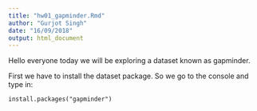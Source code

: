 ```yaml
---
title: "hw01_gapminder.Rmd"
author: "Gurjot Singh"
date: "16/09/2018"
output: html_document
---
```


Hello everyone today we will be exploring a dataset known as gapminder.

First we have to install the dataset package. So we go to the console and type in:

`install.packages("gapminder")`